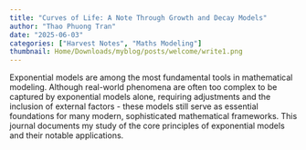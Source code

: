 ```yaml
---
title: "Curves of Life: A Note Through Growth and Decay Models"
author: "Thao Phuong Tran"
date: "2025-06-03"
categories: ["Harvest Notes", "Maths Modeling"]
thumbnail: Home/Downloads/myblog/posts/welcome/write1.png
---
```


Exponential models are among the most fundamental tools in mathematical modeling. Although real-world phenomena are often too complex to be captured by exponential models alone, requiring adjustments and the inclusion of external factors - these models still serve as essential foundations for many modern, sophisticated mathematical frameworks. This journal documents my study of the core principles of exponential models and their notable applications.
